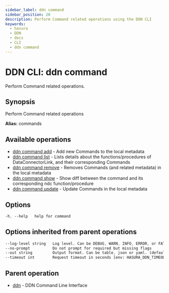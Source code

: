 ```yaml
---
sidebar_label: ddn command
sidebar_position: 20
description: Perform Command related operations using the DDN CLI
keywords:
  - hasura
  - DDN
  - docs
  - CLI
  - ddn command
---
```


# DDN CLI: ddn command

Perform Command related operations.

## Synopsis

Perform Command related operations

**Alias:** commands

## Available operations

- [ddn command add](/reference/cli/commands/ddn_command_add) - Add new Commands to the local metadata
- [ddn command list](/reference/cli/commands/ddn_command_list) - Lists details about the functions/procedures of DataConnectorLink, and their corresponding Commands
- [ddn command remove](/reference/cli/commands/ddn_command_remove) - Removes Commands (and related metadata) in the local metadata
- [ddn command show](/reference/cli/commands/ddn_command_show) - Show diff between the command and its corresponding ndc function/procedure
- [ddn command update](/reference/cli/commands/ddn_command_update) - Update Commands in the local metadata

## Options

```sass
-h, --help   help for command
```

## Options inherited from parent operations

```sass
--log-level string   Log level. Can be DEBUG, WARN, INFO, ERROR, or FATAL. (default "INFO")
--no-prompt          Do not prompt for required but missing flags
--out string         Output format. Can be table, json or yaml. (default "table")
--timeout int        Request timeout in seconds [env: HASURA_DDN_TIMEOUT] (default 100)
```

## Parent operation

- [ddn](/reference/cli/commands/ddn) - DDN Command Line Interface
